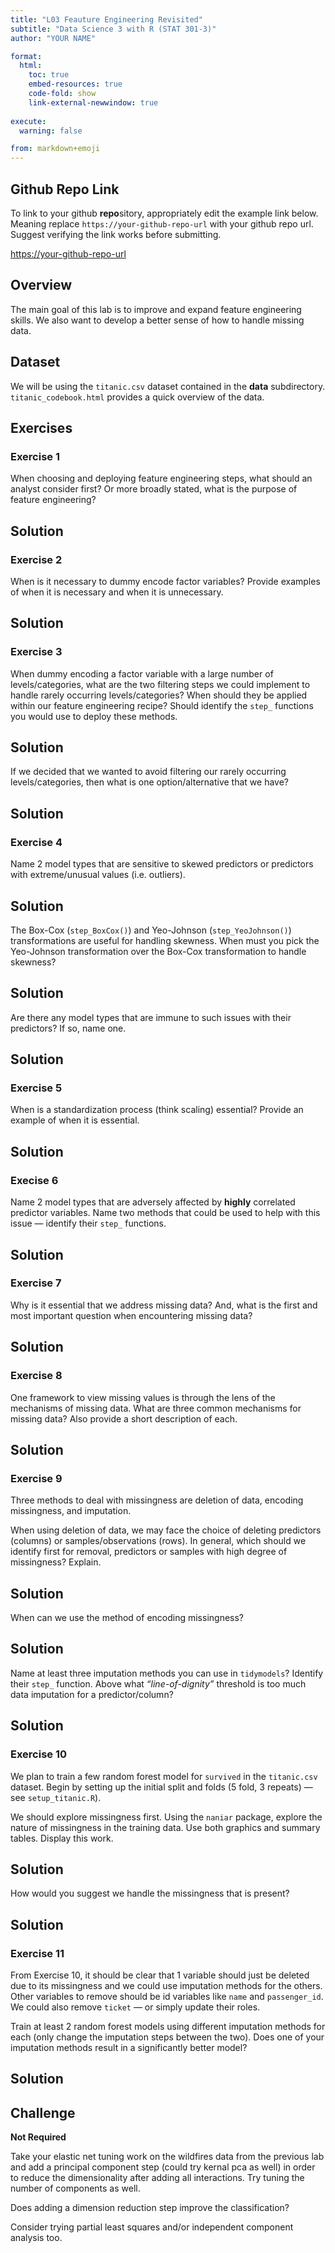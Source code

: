 ```yaml
---
title: "L03 Feauture Engineering Revisited"
subtitle: "Data Science 3 with R (STAT 301-3)"
author: "YOUR NAME"

format:
  html:
    toc: true
    embed-resources: true
    code-fold: show
    link-external-newwindow: true
    
execute:
  warning: false

from: markdown+emoji 
---
```


::: {.callout-tip icon=false}

## Github Repo Link

To link to your github **repo**sitory, appropriately edit the example link below. Meaning replace `https://your-github-repo-url` with your github repo url. Suggest verifying the link works before submitting.

[https://your-github-repo-url](https://your-github-repo-url)

:::

## Overview

The main goal of this lab is to improve and expand feature engineering skills. We also want to develop a better sense of how to handle missing data.

## Dataset

We will be using the `titanic.csv` dataset contained in the **data** subdirectory. `titanic_codebook.html` provides a quick overview of the data.

## Exercises

### Exercise 1

When choosing and deploying feature engineering steps, what should an analyst consider first? Or more broadly stated, what is the purpose of feature engineering? 

::: {.callout-tip icon=false}

## Solution

:::

### Exercise 2

When is it necessary to dummy encode factor variables? Provide examples of when it is necessary and when it is unnecessary.

::: {.callout-tip icon=false}

## Solution

:::

### Exercise 3

When dummy encoding a factor variable with a large number of levels/categories, what are the two filtering steps we could implement to handle rarely occurring levels/categories? When should they be applied within our feature engineering recipe? Should identify the `step_` functions you would use to deploy these methods.

::: {.callout-tip icon=false}

## Solution

:::

If we decided that we wanted to avoid filtering our rarely occurring levels/categories, then what is one option/alternative that we have?

::: {.callout-tip icon=false}

## Solution

:::

### Exercise 4

Name 2 model types that are sensitive to skewed predictors or predictors with extreme/unusual values (i.e. outliers). 

::: {.callout-tip icon=false}

## Solution

:::

The Box-Cox (`step_BoxCox()`) and Yeo-Johnson (`step_YeoJohnson()`) transformations are useful for handling skewness. When must you pick the Yeo-Johnson transformation over the Box-Cox transformation to handle skewness?

::: {.callout-tip icon=false}

## Solution

:::

Are there any model types that are immune to such issues with their predictors? If so, name one.

::: {.callout-tip icon=false}

## Solution

:::

### Exercise 5

When is a standardization process (think scaling) essential? Provide an example of when it is essential.

::: {.callout-tip icon=false}

## Solution

:::

### Execise 6

Name 2 model types that are adversely affected by **highly** correlated predictor variables. Name two methods that could be used to help with this issue --- identify their `step_` functions.

::: {.callout-tip icon=false}

## Solution

:::

### Exercise 7

Why is it essential that we address missing data? And, what is the first and most important question when encountering missing data?

::: {.callout-tip icon=false}

## Solution

:::

### Exercise 8

One framework to view missing values is through the lens of the mechanisms of missing data. What are three common mechanisms for missing data? Also provide a short description of each. 

::: {.callout-tip icon=false}

## Solution

:::

### Exercise 9

Three methods to deal with missingness are deletion of data, encoding missingness, and imputation. 

When using deletion of data, we may face the choice of deleting predictors (columns) or samples/observations (rows). In general, which should we identify first for removal, predictors or samples with high degree of missingness? Explain.

::: {.callout-tip icon=false}

## Solution

:::

When can we use the method of encoding missingness?

::: {.callout-tip icon=false}

## Solution

:::

Name at least three imputation methods you can use in `tidymodels`? Identify their `step_` function. Above what *"line-of-dignity"* threshold is too much data imputation for a predictor/column?

::: {.callout-tip icon=false}

## Solution

:::

### Exercise 10 

We plan to train a few random forest model for `survived` in the `titanic.csv` dataset. Begin by setting up the initial split and folds (5 fold, 3 repeats) --- see `setup_titanic.R`). 

We should explore missingness first. Using the `naniar` package, explore the nature of missingness in the training data. Use both graphics and summary tables. Display this work.

::: {.callout-tip icon=false}

## Solution

:::

How would you suggest we handle the missingness that is present?

::: {.callout-tip icon=false}

## Solution

:::

### Exercise 11

From Exercise 10, it should be clear that 1 variable should just be deleted due to its missingness and we could use imputation methods for the others. Other variables to remove should be id variables like `name` and `passenger_id`. We could also remove `ticket` --- or simply update their roles.

Train at least 2 random forest models using different imputation methods for each (only change the imputation steps between the two). Does one of your imputation methods result in a significantly better model?

::: {.callout-tip icon=false}

## Solution

:::

## Challenge
**Not Required**

Take your elastic net tuning work on the wildfires data from the previous lab and add a principal component step (could try kernal pca as well) in order to reduce the dimensionality after adding all interactions. Try tuning the number of components as well. 

Does adding a dimension reduction step improve the classification?

Consider trying partial least squares and/or independent component analysis too.
